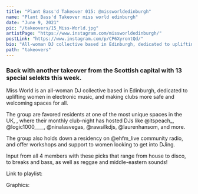 ```yaml
---
title: "Plant Bass'd Takeover 015: @missworldedinburgh"
name: "Plant Bass'd Takeover miss world edinburgh"
date: "June 9, 2021"
pic: "/takeovers/15_Miss-World.jpg"
artistPage: "https://www.instagram.com/missworldedinburgh/"
postLink: "https://www.instagram.com/p/CP6XyrontQd/"
bio: "All-woman DJ collective based in Edinburgh, dedicated to uplifting women in electronic music, and making clubs more safe and welcoming spaces for all"
path: "takeovers"
---
```


### Back with another takeover from the Scottish capital with 13 special selekts this week.

Miss World is an all-woman DJ collective based in Edinburgh, dedicated to uplifting women in electronic music, and making clubs more safe and welcoming spaces for all.

The group are favored residents at one of the most unique spaces in the UK, <HoverLink url="www.instagram.com/sneakypetesclub" name="@sneakypetesclub" external />, where their monthly club-night has hosted DJs like @itspeach\_, @logic1000\_\_\_\_, @ninalasvegas, @rawsilkdjs, @laurenhansom, and more.

The group also holds down a residency on @ehfm_live community radio, and offer workshops and support to women looking to get into DJing.

Input from all 4 members with these picks that range from house to disco, to breaks and bass, as well as reggae and middle-eastern sounds!

Link to playlist: <HoverLink url="open.spotify.com/playlist/5skAgzUfGmZLwrOPNLnGVf" name="Plant Bass'd Picks." external />

Graphics: <HoverLink url="www.instagram.com/eggboy_design" name="@eggboy_design" external />
